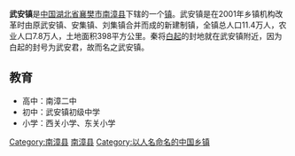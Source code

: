 '''武安镇'''是[[中华人民共和国|中国]][[湖北省|湖北省]][[襄樊市|襄樊市]][[南漳县|南漳县]]下辖的一个[[镇|镇]]。武安镇是在2001年乡镇机构改革时由原武安镇、安集镇、刘集镇合并而成的新建制镇，全镇总人口11.4万人，农业人口7.8万人，土地面积398平方公里。秦将[[白起|白起]]的封地就在武安镇附近，因为白起的封号为武安君，故而名之武安镇。
==教育==
*高中：南漳二中
*初中：武安镇初级中学
*小学：西关小学、东关小学
{{湖北小作品}}
{{南漳县行政区划}}
[[Category:南漳县|Category:南漳县]]
[[Category:襄阳建制镇|南漳县]]
[[Category:以人名命名的中国乡镇|Category:以人名命名的中国乡镇]]
